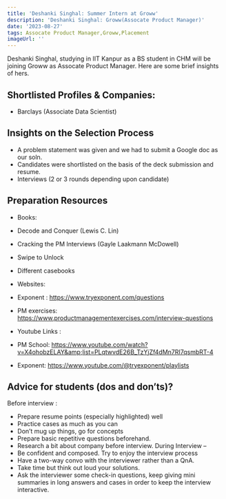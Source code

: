 ```yaml
---
title: 'Deshanki Singhal: Summer Intern at Groww'
description: 'Deshanki Singhal: Groww(Assocate Product Manager)'
date: '2023-08-27'
tags: Assocate Product Manager,Groww,Placement
imageUrl: ''
---
```


Deshanki Singhal, studying in IIT Kanpur as a BS student in CHM will be joining Groww as Assocate Product Manager. Here are some brief insights of hers.

## Shortlisted Profiles & Companies:
- Barclays (Associate Data Scientist)

## Insights on the Selection Process
- A problem statement was given and we had to submit a Google doc as our soln.
- Candidates were shortlisted on the basis of the deck submission and resume.
- Interviews (2 or 3 rounds depending upon candidate)

##  Preparation Resources
- Books:
 - Decode and Conquer (Lewis C. Lin)
 - Cracking the PM Interviews (Gayle Laakmann McDowell)
 - Swipe to Unlock
 - Different casebooks

- Websites:
 - Exponent : https://www.tryexponent.com/questions
 - PM exercises: https://www.productmanagementexercises.com/interview-questions
- Youtube Links :
 - PM School: https://www.youtube.com/watch?v=X4ohobzELAY&amp;list=PLqtwvdE26B_TzYjZf4dMn7RI7qsmbRT-4
 - Exponent: https://www.youtube.com/@tryexponent/playlists

## Advice for students (dos and don’ts)? 
Before interview :
- Prepare resume points (especially highlighted) well
- Practice cases as much as you can
- Don’t mug up things, go for concepts
- Prepare basic repetitive questions beforehand.
- Research a bit about company before interview.
During Interview –
- Be confident and composed. Try to enjoy the interview process
- Have a two-way convo with the interviewer rather than a QnA.
- Take time but think out loud your solutions.
- Ask the interviewer some check-in questions, keep giving mini summaries in long
answers and cases in order to keep the interview interactive.

